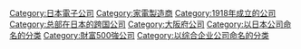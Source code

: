 {{Commons category|Panasonic}}
{{Catmore|松下電器}}

{{DEFAULTSORT:Panasonic}}
[[Category:日本電子公司|Category:日本電子公司]]
[[Category:家電製造商|Category:家電製造商]]
[[Category:1918年成立的公司|Category:1918年成立的公司]]
[[Category:总部在日本的跨国公司|Category:总部在日本的跨国公司]]
[[Category:大阪府公司|Category:大阪府公司]]
[[Category:以日本公司命名的分类|Category:以日本公司命名的分类]]
[[Category:財富500強公司|Category:財富500強公司]]
[[Category:以综合企业公司命名的分类|Category:以综合企业公司命名的分类]]